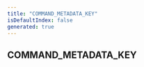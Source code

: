 ```yaml
---
title: "COMMAND_METADATA_KEY"
isDefaultIndex: false
generated: true
---
```



<!-- This file was generated from the CommandKit source. Do not modify. Instead, re-run the "docgen" script -->


## COMMAND_METADATA_KEY

<GenerationInfo sourceFile="packages/i18n/src/constants.ts" sourceLine="7" packageName="@commandkit/i18n" />



